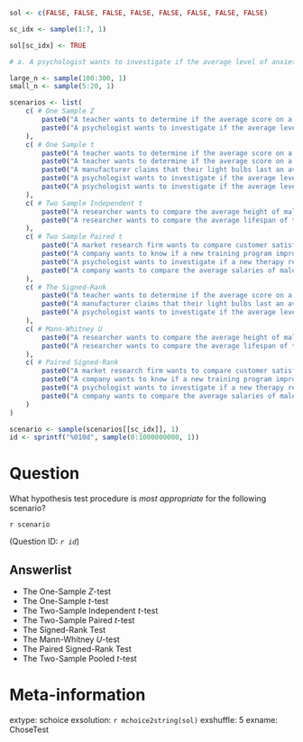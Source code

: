 ```r

sol <- c(FALSE, FALSE, FALSE, FALSE, FALSE, FALSE, FALSE, FALSE)

sc_idx <- sample(1:7, 1)

sol[sc_idx] <- TRUE

# a. A psychologist wants to investigate if the average level of anxiety in a specific population is higher than the national average. They record the anxiety scores for $18$ individual patients from the population. 

large_n <- sample(100:300, 1)
small_n <- sample(5:20, 1)

scenarios <- list(
    c( # One Sample Z 
        paste0("A teacher wants to determine if the average score on a standardized test for students in their class is significantly different from the national average. Standardized grades are normally distributed, with a known variance."),
        paste0("A psychologist wants to investigate if the average level of anxiety in a specific population is higher than the national average. They record the anxiety scores for ", small_n, " individual patients from the population. It is known that anxiety scores are normally distributed, with a known variance.")
    ),
    c( # One Sample t
        paste0("A teacher wants to determine if the average score on a standardized test for students in their class is significantly different from the national average. The teacher takes a sample of ", small_n, " students. Standardized grades are normally distributed, with an unknown variance."),
        paste0("A teacher wants to determine if the average score on a standardized test for students in their class is significantly different from the national average. The teacher takes a sample of ", large_n, " students."),
        paste0("A manufacturer claims that their light bulbs last an average of 1000 hours. A consumer group wants to test this claim by taking a sample of ", large_n, " lightbulbs and recording their lifespan."),
        paste0("A psychologist wants to investigate if the average level of anxiety in a specific population is higher than the national average. They record the anxiety scores for ", small_n, " individual patients from the population. It is known that anxiety scores are normally distributed, with an unknown variance."),
        paste0("A psychologist wants to investigate if the average level of anxiety in a specific population is higher than the national average. They record the anxiety scores for ", large_n, " individual patients from the population.")
    ),
    c( # Two Sample Independent t
        paste0("A researcher wants to compare the average height of male and female students in a college. They sample ", large_n, " each of male and female students."),
        paste0("A researcher wants to compare the average lifespan of two different breeds of dogs. They sample ", large_n, " dogs of each species, and consider their lifespans.")
    ),
    c( # Two Sample Paired t
        paste0("A market research firm wants to compare customer satisfaction ratings for two competing products. They record satisfaction ratings from a group of ", large_n, "customers. Each customer provides their satisfaction rating for each of the two products."),
        paste0("A company wants to know if a new training program improves employee productivity. They sample productivity scores for ", large_n, " employees both before and after the training program is implemented."),
        paste0("A psychologist wants to investigate if a new therapy reduces anxiety levels in patients. They take a sample of ", large_n, " patients, recording the anxiety levels before and after therapy for each."),
        paste0("A company wants to compare the average salaries of male and female employees with the same job title. They consider the ", large_n, " pairs of male and female employees with the same job title that are available.")
    ),
    c( # The Signed-Rank
        paste0("A teacher wants to determine if the average score on a standardized test for students in their class is significantly different from the national average. The teacher takes a sample of ", small_n, " students."),
        paste0("A manufacturer claims that their light bulbs last an average of 1000 hours. A consumer group wants to test this claim by taking a sample of ", small_n, " lightbulbs and recording their lifespan."),
        paste0("A psychologist wants to investigate if the average level of anxiety in a specific population is higher than the national average. They record the anxiety scores for ", small_n, " individual patients from the population.")
    ),
    c( # Mann-Whitney U
        paste0("A researcher wants to compare the average height of male and female students in a college. They sample ", small_n, " each of male and female students."),
        paste0("A researcher wants to compare the average lifespan of two different breeds of dogs. They sample ", small_n, " dogs of each species, and consider their lifespans.")
    ),
    c( # Paired Signed-Rank
        paste0("A market research firm wants to compare customer satisfaction ratings for two competing products. They record satisfaction ratings from a group of ", small_n, "customers. Each customer provides their satisfaction rating for each of the two products."),
        paste0("A company wants to know if a new training program improves employee productivity. They sample productivity scores for ", small_n, " employees both before and after the training program is implemented."),
        paste0("A psychologist wants to investigate if a new therapy reduces anxiety levels in patients. They take a sample of ", small_n, " patients, recording the anxiety levels before and after therapy for each."),
        paste0("A company wants to compare the average salaries of male and female employees with the same job title. They consider the ", large_n, " pairs of male and female employees with the same job title that are available.")
    )
)

scenario <- sample(scenarios[[sc_idx]], 1)
id <- sprintf("%010d", sample(0:1000000000, 1))
```

Question
========
What hypothesis test procedure is *most appropriate* for the following scenario?

`r scenario`

(Question ID: *`r id`*)

Answerlist
------------
* The One-Sample $Z$-test
* The One-Sample $t$-test
* The Two-Sample Independent $t$-test 
* The Two-Sample Paired $t$-test
* The Signed-Rank Test
* The Mann-Whitney $U$-test 
* The Paired Signed-Rank Test
* The Two-Sample Pooled $t$-test

Meta-information
================
extype: schoice
exsolution: `r mchoice2string(sol)`
exshuffle: 5
exname: ChoseTest
